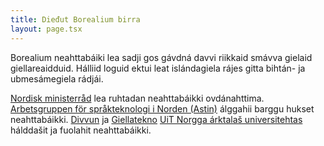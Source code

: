 ```yaml
---
title: Dieđut Borealium birra
layout: page.tsx
---
```


Borealium neahttabáiki lea sadji gos gávdná davvi riikkaid smávva gielaid giellareaidduid. Hálliid loguid ektui leat islándagiela rájes gitta bihtán- ja ubmesámegiela rádjái.

[Nordisk ministerråd](https://www.norden.org/en/nordic-council-ministers) lea ruhtadan neahttabáikki ovdánahttima.
[Arbetsgruppen för språkteknologi i Norden (Astin)](https://www.isof.se/vart-uppdrag/samarbeten/arbetsgruppen-for-sprakteknologi-i-norden-astin) álggahii barggu hukset neahttabáikki.
[Divvun](https://divvun.no/en/index.html) ja [Giellatekno](https://giellatekno.uit.no/index.eng.html) [UiT Norgga árktalaš universitehtas](https://en.uit.no) hálddašit ja fuolahit neahttabáikki.
